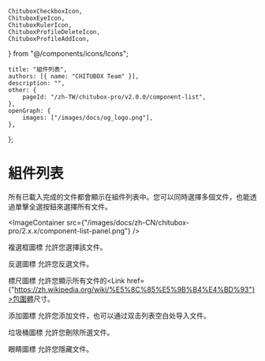 	ChituboxCheckboxIcon,
	ChituboxEyeIcon,
	ChituboxRulerIcon,
	ChituboxProfileDeleteIcon,
	ChituboxProfileAddIcon,
} from "@/components/icons/Icons";

	title: "組件列表",
	authors: [{ name: "CHITUBOX Team" }],
	description: "",
	other: {
		pageId: "/zh-TW/chitubox-pro/v2.0.0/component-list",
	},
	openGraph: {
		images: ["/images/docs/og_logo.png"],
	},
};

# 組件列表

所有已載入完成的文件都會顯示在組件列表中。您可以同時選擇多個文件，也能透過單擊全選按鈕來選擇所有文件。

<ImageContainer
	src={"/images/docs/zh-CN/chitubox-pro/2.x.x/component-list-panel.png"}
/>

複選框圖標 <ChituboxCheckboxIcon /> 允許您選擇該文件。

反選圖標 <InvertSelection /> 允許您反選文件。

標尺圖標 <ChituboxRulerIcon /> 允許您顯示所有文件的<Link href={"https://zh.wikipedia.org/wiki/%E5%8C%85%E5%9B%B4%E4%BD%93"}>包圍體</Link>尺寸。

添加圖標 <ChituboxProfileAddIcon /> 允許您添加文件，也可以通过双击列表空白处导入文件。

垃圾桶圖標 <ChituboxProfileDeleteIcon /> 允許您刪除所選文件。

眼睛圖標 <ChituboxEyeIcon /> 允許您隱藏文件。
